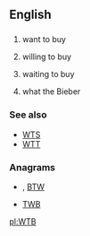 ==English==
==={{initialism}}===
{{infl|en|initialism}}
#{{Internet slang}} want to buy
#{{Internet slang}} willing to buy
#{{Internet slang}} waiting to buy
#{{Internet slang}} what the Bieber

===See also===
*[[WTS]]
*[[WTT]]

===Anagrams===
* {{alphagram|[[btw#English|btw]]}} , [[BTW#English|BTW]]
* [[TWB#English|TWB]]


[[pl:WTB]]